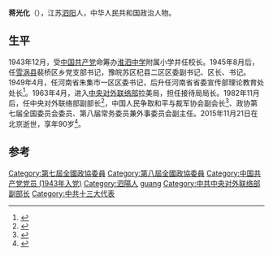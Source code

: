'''蒋光化'''（{{bd|1926年|8月|2015年|11月21日}}），江苏[[泗阳|泗阳]]人，中华人民共和国政治人物。

== 生平==
1943年12月，受[[中国共产党|中国共产党]]命筹办[[淮泗中学|淮泗中学]]附属小学并任校长。1945年8月后，任[[雪涡县|雪涡县]]裴桥区乡党支部书记，豫皖苏区杞县二区区委副书记、区长、书记。1949年4月，任河南省朱集市一区区委书记，后升任河南省省委宣传部理论教育处处长<ref name="李生玉1994">{{cite book|author=李生玉|title=中国人民政治协商会议第八屆全国委员会委员名录|url=http://books.google.com/books?id=IJ-aAAAAIAAJ|year=1994|publisher=文化教育出版社|page=24}}</ref>。1963年4月，进入[[中央对外联络部|中央对外联络部]]拉美局，担任接待局局长。1982年11月后，任中央对外联络部副部长<ref name="《中国共产党对外工作概况》编委会1994">{{cite book|author=《中国共产党对外工作概况》编委会|title=中国共产党对外工作概况, 1994|url=http://books.google.com/books?id=skO4AAAAIAAJ|year=1994|publisher=当代世界出版社|pages=88–89}}</ref>，中国人民争取和平与裁军协会副会长<ref>{{cite book|title=中国外交|url=http://books.google.com/books?id=LQFMAQAAIAAJ|year=2000|publisher=世界知识出版社|page=114}}</ref>、政协第七届全国委员会委员、第八届常务委员兼外事委员会副主任。2015年11月21日在北京逝世，享年90岁<ref>{{cite news|title=蒋光化同志逝世|url=http://cpc.people.com.cn/n1/2015/1220/c87393-27951185.html|accessdate=2016-01-07|agency=人民日报|archive-date=2016-03-04|archive-url=https://web.archive.org/web/20160304080151/http://cpc.people.com.cn/n1/2015/1220/c87393-27951185.html|dead-url=no}}</ref>。

==参考==
{{reflist}}

{{DEFAULTSORT:jiang guanghua}}
[[Category:第七屆全國政協委員|Category:第七屆全國政協委員]]
[[Category:第八屆全國政協委員|Category:第八屆全國政協委員]]
[[Category:中国共产党党员_(1943年入党)|Category:中国共产党党员 (1943年入党)]]
[[Category:泗陽人|Category:泗陽人]]
[[Category:蔣姓|guang]]
[[Category:中共中央对外联络部副部长|Category:中共中央对外联络部副部长]]
[[Category:中共十三大代表|Category:中共十三大代表]]